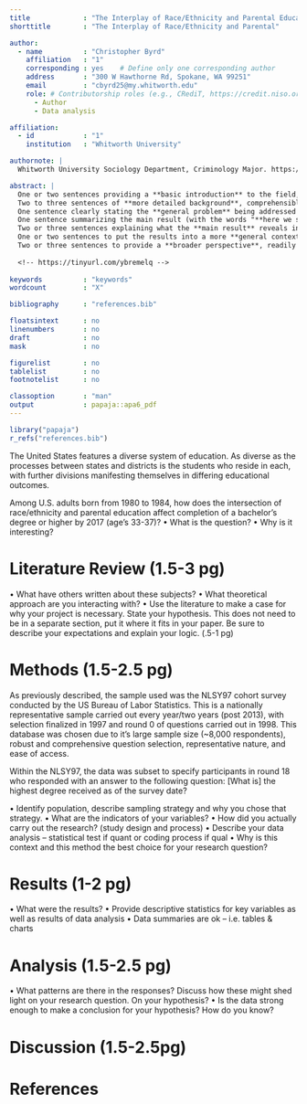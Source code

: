 ```yaml
---
title             : "The Interplay of Race/Ethnicity and Parental Education in College Completion: A Cohort Analysis"
shorttitle        : "The Interplay of Race/Ethnicity and Parental"

author: 
  - name          : "Christopher Byrd"
    affiliation   : "1"
    corresponding : yes    # Define only one corresponding author
    address       : "300 W Hawthorne Rd, Spokane, WA 99251"
    email         : "cbyrd25@my.whitworth.edu"
    role: # Contributorship roles (e.g., CRediT, https://credit.niso.org/)
      - Author
      - Data analysis

affiliation:
  - id            : "1"
    institution   : "Whitworth University"

authornote: |
  Whitworth University Sociology Department, Criminology Major. https://orcid.org/0009-0004-0100-0798

abstract: |
  One or two sentences providing a **basic introduction** to the field,  comprehensible to a scientist in any discipline.
  Two to three sentences of **more detailed background**, comprehensible  to scientists in related disciplines.
  One sentence clearly stating the **general problem** being addressed by  this particular study.
  One sentence summarizing the main result (with the words "**here we show**" or their equivalent).
  Two or three sentences explaining what the **main result** reveals in direct comparison to what was thought to be the case previously, or how the  main result adds to previous knowledge.
  One or two sentences to put the results into a more **general context**.
  Two or three sentences to provide a **broader perspective**, readily comprehensible to a scientist in any discipline.
  
  <!-- https://tinyurl.com/ybremelq -->
  
keywords          : "keywords"
wordcount         : "X"

bibliography      : "references.bib"

floatsintext      : no
linenumbers       : no
draft             : no
mask              : no

figurelist        : no
tablelist         : no
footnotelist      : no

classoption       : "man"
output            : papaja::apa6_pdf
---
```


```r
library("papaja")
r_refs("references.bib")
```

The United States features a diverse system of education. As diverse as the processes between states and districts is the students who reside in each, with further divisions manifesting themselves in differing educational outcomes. 

Among U.S. adults born from 1980 to 1984, how does the intersection of race/ethnicity and parental education affect completion of a bachelor’s degree or higher by 2017 (age's 33-37)?
•	What is the question?
•	Why is it interesting?

# Literature Review (1.5-3 pg)
•	What have others written about these subjects?
•	What theoretical approach are you interacting with?
•	Use the literature to make a case for why your project is necessary.
State your hypothesis. This does not need to be in a separate section, put it where it fits in your paper. Be sure to describe your expectations and explain your logic. (.5-1 pg)

# Methods (1.5-2.5 pg)
As previously described, the sample used was the NLSY97 cohort survey conducted by the US Bureau of Labor Statistics. This is a nationally representative sample carried out every year/two years (post 2013), with selection finalized in 1997 and round 0 of questions carried out in 1998. This database was chosen due to it's large sample size (~8,000 respondents), robust and comprehensive question selection, representative nature, and ease of access.

Within the NLSY97, the data was subset to specify participants in round 18 who responded with an answer to the following question: [What is] the highest degree received as of the survey date?

•	Identify population, describe sampling strategy and why you chose that strategy. 
•	What are the indicators of your variables?
•	How did you actually carry out the research? (study design and process)
•	Describe your data analysis – statistical test if quant or coding process if qual
•	Why is this context and this method the best choice for your research question?

# Results (1-2 pg)
•	What were the results?
•	Provide descriptive statistics for key variables as well as results of data analysis
•	Data summaries are ok – i.e. tables & charts

# Analysis (1.5-2.5 pg)
•	What patterns are there in the responses? Discuss how these might shed light on your research question. On your hypothesis? 
•	Is the data strong enough to make a conclusion for your hypothesis? How do you know?

# Discussion (1.5-2.5pg)



\newpage

# References


